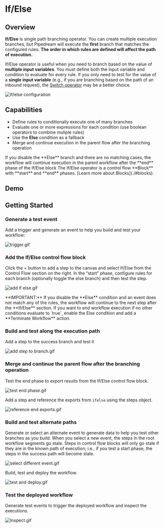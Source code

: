 
# If/Else

## Overview

**If/Else** is single path branching operator. You can create multiple execution branches, but Pipedream will execute the **first** branch that matches the configured rules. <b>The order in which rules are defined will affect the path of execution.</b>

If/Else operator is useful when you need to branch based on the value of <b>multiple input variables</b>. You must define both the input variable and condition to evaluate for every rule. If you only need to test for the value of a <b>single input variable</b> (e.g., if you are branching based on the path of an inbound request), the [Switch operator](./switch) may be a better choice.

![if/else configuration](./images/ifelse-configuration.png)

## Capabilities

- Define rules to conditionally execute one of many branches
- Evaluate one or more expressions for each condition (use boolean operators to combine muliple rules)
- Use the **Else** condition as a fallback
- Merge and continue execution in the parent flow after the branching operation

<Callout type="info">
If you disable the **Else** branch and there are no matching cases, the workflow will continue execution in the parent workflow after the **end** phase of the If/Else block
</Callout>

<Callout type="info">
The If/Else operator is a control flow **Block** with **start** and **end** phases. [Learn more about Blocks](./#blocks).
</Callout>

## Demo

<VideoPlayer title="If/Else Demo" src="https://www.youtube.com/embed/HtXoXWbXO3g?si=afBad22GoGbDgYvV" />

## Getting Started

<Steps>

### Generate a test event

Add a trigger and generate an event to help you build and test your workflow:

![trigger.gif](./images/trigger.gif)

### Add the If/Else control flow block

Click the + button to add a step to the canvas and select If/Else from the Control Flow section on the right. In the “start” phase, configure rules for each branch (optionally toggle the else branch) and then test the step.

![add if else.gif](./images/add_if_else.gif)

<Callout type="info">
**IMPORTANT:** If you disable the **Else** condition and an event does not match any of the rules, the workflow will continue to the next step after the **If/Else** section. If you want to end workflow execution if no other conditions evaluate to `true`, enable the Else condition and add a **Terminate Workflow** action.
</Callout>

### Build and test along the execution path

Add a step to the success branch and test it

![add step to branch.gif](./images/add_step_to_branch.gif)

### Merge and continue the parent flow after the branching operation

Test the end phase to export results from the If/Else control flow block.

![test end phase.gif](./images/test_end_phase.gif)

Add a step and reference the exports from `ifelse` using the steps object.

![reference end exports.gif](./images/reference_end_exports.gif)

### Build and test alternate paths

Generate or select an alternate event to generate data to help you test other branches as you build. When you select a new event, the steps in the root workflow segments go stale. Steps in control flow blocks will only go stale if they are in the known path of execution; i.e., if you test a start phase, the steps in the success path will become stale.

![select different event.gif](./images/select_different_event.gif)

Build, test and deploy the workflow.

![test and deploy.gif](./images/test_and_deploy.gif)

### Test the deployed workflow

Generate test events to trigger the deployed workflow and inspect the executions.

![Inspect.gif](./images/Inspect.gif)

</Steps>